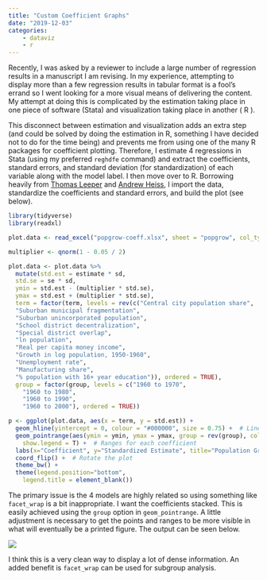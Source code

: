 ```yaml
---
title: "Custom Coefficient Graphs"
date: "2019-12-03"
categories: 
    - dataviz
    - r
---
```


Recently, I was asked by a reviewer to include a large number of regression results in a manuscript I am revising. In my experience, attempting to display more than a few regression results in tabular format is a fool's errand so I went looking for a more visual means of delivering the content. My attempt at doing this is complicated by the estimation taking place in one piece of software (Stata) and visualization taking place in another ( R ).

This disconnect between estimation and visualization adds an extra step (and could be solved by doing the estimation in R, something I have decided not to do for the time being) and prevents me from using one of the many R packages for coefficient plotting. Therefore, I estimate 4 regressions in Stata (using my preferred `reghdfe` command) and extract the coefficients, standard errors, and standard deviation (for standardization) of each variable along with the model label. I then move over to R. Borrowing heavily from [Thomas Leeper](https://thomasleeper.com/Rcourse/Tutorials/olscoefplot.html) and [Andrew Heiss](https://gist.github.com/andrewheiss/91250f9d23e889b30ccf), I import the data, standardize the coefficients and standard errors, and build the plot (see below).

::: {.column-body-outset}
```R
library(tidyverse)
library(readxl)

plot.data <- read_excel("popgrow-coeff.xlsx", sheet = "popgrow", col_types = c("guess", "numeric", "numeric", "numeric", "guess"))

multiplier <- qnorm(1 - 0.05 / 2)

plot.data <- plot.data %>%
  mutate(std.est = estimate * sd,
  std.se = se * sd,
  ymin = std.est - (multiplier * std.se),
  ymax = std.est + (multiplier * std.se),
  term = factor(term, levels = rev(c("Central city population share",
  "Suburban municipal fragmentation",
  "Suburban unincorporated population",
  "School district decentralization",
  "Special district overlap",
  "ln population",
  "Real per capita money income",
  "Growth in log population, 1950-1960",
  "Unemployment rate",
  "Manufacturing share",
  "% population with 16+ year education")), ordered = TRUE),
  group = factor(group, levels = c("1960 to 1970",
    "1960 to 1980",
    "1960 to 1990",
    "1960 to 2000"), ordered = TRUE))

p <- ggplot(plot.data, aes(x = term, y = std.est)) +
  geom_hline(yintercept = 0, colour = "#000000", size = 0.75) +  # Line at 0
  geom_pointrange(aes(ymin = ymin, ymax = ymax, group = rev(group), color = group), position = position_dodge(width = 0.75), size = 1, fatten = 1.25,
    show.legend = T) +  # Ranges for each coefficient
  labs(x="Coefficient", y="Standardized Estimate", title="Population Growth") +  # Labels
  coord_flip() +  # Rotate the plot
  theme_bw() +
  theme(legend.position="bottom",
    legend.title = element_blank())
```
:::

The primary issue is the 4 models are highly related so using something like `facet_wrap` is a bit inappropriate. I want the coefficients stacked. This is easily achieved using the `group` option in `geom_pointrange`. A little adjustment is necessary to get the points and ranges to be more visible in what will eventually be a printed figure. The output can be seen below.

::: {.column-page}
![](popgrow-coeff.png){fig-align="center"}
:::


I think this is a very clean way to display a lot of dense information. An added benefit is `facet_wrap` can be used for subgroup analysis.
